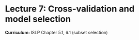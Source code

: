 # Lecture 7: Cross-validation and model selection

**Curriculum:** ISLP Chapter 5.1, 6.1 (subset selection)
